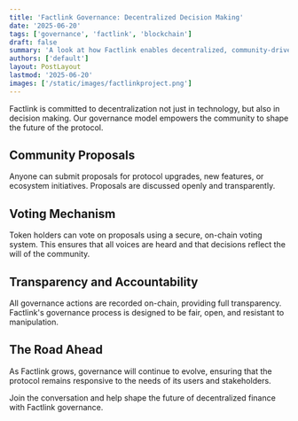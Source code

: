 ```yaml
---
title: 'Factlink Governance: Decentralized Decision Making'
date: '2025-06-20'
tags: ['governance', 'factlink', 'blockchain']
draft: false
summary: 'A look at how Factlink enables decentralized, community-driven governance for its protocol and ecosystem.'
authors: ['default']
layout: PostLayout
lastmod: '2025-06-20'
images: ['/static/images/factlinkproject.png']
---
```


Factlink is committed to decentralization not just in technology, but also in decision making. Our governance model empowers the community to shape the future of the protocol.

## Community Proposals

Anyone can submit proposals for protocol upgrades, new features, or ecosystem initiatives. Proposals are discussed openly and transparently.

## Voting Mechanism

Token holders can vote on proposals using a secure, on-chain voting system. This ensures that all voices are heard and that decisions reflect the will of the community.

## Transparency and Accountability

All governance actions are recorded on-chain, providing full transparency. Factlink's governance process is designed to be fair, open, and resistant to manipulation.

## The Road Ahead

As Factlink grows, governance will continue to evolve, ensuring that the protocol remains responsive to the needs of its users and stakeholders.

Join the conversation and help shape the future of decentralized finance with Factlink governance.
